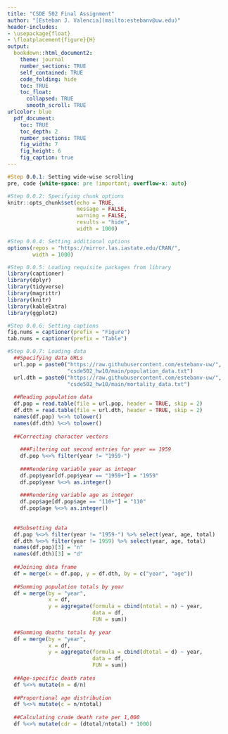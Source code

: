 ```yaml
---
title: "CSDE 502 Final Assignment"
author: "[Esteban J. Valencia](mailto:estebanv@uw.edu)"
header-includes:
- \usepackage{float} 
- \floatplacement{figure}{H}
output:
  bookdown::html_document2:
    theme: journal
    number_sections: TRUE
    self_contained: TRUE
    code_folding: hide
    toc: TRUE
    toc_float:
      collapsed: TRUE
      smooth_scroll: TRUE
urlcolor: blue
  pdf_document:
    toc: TRUE
    toc_depth: 2
    number_sections: TRUE
    fig_width: 7
    fig_height: 6
    fig_caption: true
---
```

```css
#Step 0.0.1: Setting wide-wise scrolling
pre, code {white-space: pre !important; overflow-x: auto}
```
```r
#Step 0.0.2: Specifying chunk options
knitr::opts_chunk$set(echo = TRUE, 
                      message = FALSE, 
                      warning = FALSE, 
                      results = "hide",
                      width = 1000)

#Step 0.0.4: Setting additional options
options(repos = "https://mirror.las.iastate.edu/CRAN/",
        width = 1000)

#Step 0.0.5: Loading requisite packages from library
library(captioner)
library(dplyr)
library(tidyverse)
library(magrittr)
library(knitr)
library(kableExtra)
library(ggplot2)

#Step 0.0.6: Setting captions
fig.nums = captioner(prefix = "Figure")
tab.nums = captioner(prefix = "Table")

#Step 0.0.7: Loading data
  ##Specifying data URLs
  url.pop = paste0("https://raw.githubusercontent.com/estebanv-uw/",
                   "csde502_hw10/main/population_data.txt")
  url.dth = paste0("https://raw.githubusercontent.com/estebanv-uw/",
                   "csde502_hw10/main/mortality_data.txt")
  
  ##Reading population data
  df.pop = read.table(file = url.pop, header = TRUE, skip = 2)
  df.dth = read.table(file = url.dth, header = TRUE, skip = 2)
  names(df.pop) %<>% tolower()
  names(df.dth) %<>% tolower()
  
  ##Correcting character vectors
  
    ###Filtering out second entries for year == 1959
    df.pop %<>% filter(year != "1959-")
    
    ###Rendering variable year as integer
    df.pop$year[df.pop$year == "1959+"] = "1959"
    df.pop$year %<>% as.integer()
  
    ###Rendering variable age as integer
    df.pop$age[df.pop$age == "110+"] = "110"
    df.pop$age %<>% as.integer()
  
  
  ##Subsetting data
  df.pop %<>% filter(year != "1959-") %>% select(year, age, total)
  df.dth %<>% filter(year != 1959) %>% select(year, age, total)
  names(df.pop)[3] = "n"
  names(df.dth)[3] = "d"
  
  ##Joining data frame
  df = merge(x = df.pop, y = df.dth, by = c("year", "age"))
  
  ##Summing population totals by year
  df = merge(by = "year",
             x = df,
             y = aggregate(formula = cbind(ntotal = n) ~ year, 
                           data = df, 
                           FUN = sum))
  
  ##Summing deaths totals by year
  df = merge(by = "year",
             x = df,
             y = aggregate(formula = cbind(dtotal = d) ~ year, 
                           data = df, 
                           FUN = sum))
  
  ##Age-specific death rates
  df %<>% mutate(m = d/n)
  
  ##Proportional age distribution
  df %<>% mutate(c = n/ntotal)
  
  ##Calculating crude death rate per 1,000
  df %<>% mutate(cdr = (dtotal/ntotal) * 1000)
  
```

